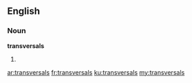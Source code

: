 ==English==

===Noun===
'''transversals'''

# {{plural of|transversal}}

[[ar:transversals]]
[[fr:transversals]]
[[ku:transversals]]
[[my:transversals]]